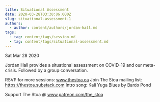 ```yaml
---
title: Situational Assessment
date: 2020-03-28T03:30:06.000Z
slug: situational-assessment-1
authors:
  - author: content/authors/jordan-hall.md
tags:
  - tag: content/tags/session.md
  - tag: content/tags/situational-assessment.md
---
```






Sat Mar 28 2020

Jordan Hall provides a situational assessment on COVID-19 and our meta-crisis. Followed by a group conversation.

RSVP for more sessions: www.thestoa.ca
Join The Stoa mailing list: https://thestoa.substack.com
Intro song: Kali Yuga Blues by Bardo Pond

Support The Stoa @ www.patreon.com/the_stoa


